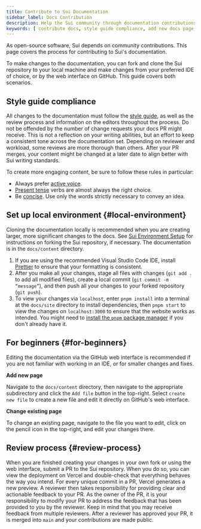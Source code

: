 ```yaml
---
title: Contribute to Sui Documentation
sidebar_label: Docs Contribution
description: Help the Sui community through documentation contributions. Whether its to fix errors or add new content, the entire Sui community benefits from your contributions.
keywords: [ contribute docs, style guide compliance, add new docs page, change existing docs page ]
---
```


As open-source software, Sui depends on community contributions. This page covers the process for contributing to Sui's documentation.

To make changes to the documentation, you can fork and clone the Sui repository to your local machine and make changes from your preferred IDE of choice, or by the web interface on GitHub. This guide covers both scenarios.

## Style guide compliance

All changes to the documentation must follow the [style guide](./style-guide.mdx), as well as the review process and information on the editors throughout the process. Do not be offended by the number of change requests your docs PR might receive. This is not a reflection on your writing abilities, but an effort to keep a consistent tone across the documentation set. Depending on reviewer and workload, some reviews are more thorough than others. After your PR merges, your content might be changed at a later date to align better with Sui writing standards.

To create more engaging content, be sure to follow these rules in particular:

- Always prefer [active voice](./style-guide.mdx#active-voice).
- [Present tense](./style-guide.mdx#present-tense) verbs are almost always the right choice.
- Be [concise](./style-guide.mdx#general-considerations). Use only the words strictly necessary to convey an idea.

## Set up local environment {#local-environment}

Cloning the documentation locally is recommended when you are creating larger, more significant changes to the docs. See [Sui Environment Setup](./sui-environment.mdx) for instructions on forking the Sui repository, if necessary. The documentation is in the `docs/content` directory.

1. If you are using the recommended Visual Studio Code IDE, install [Prettier](https://marketplace.visualstudio.com/items?itemName=esbenp.prettier-vscode) to ensure that your formatting is consistent.
1. After you make all your changes, stage all files with changes (`git add .` to add all modified files), create a local commit (`git commit -m “message”`), and then push all your changes to your forked repository (`git push`).
1. To view your changes via `localhost`, enter `pnpm install` into a terminal at the `docs/site` directory to install dependencies, then `pnpm start` to view the changes on `localhost:3000` to ensure that the website works as intended. You might need to [install the `pnpm` package manager](https://pnpm.io/installation) if you don't already have it.

## For beginners {#for-beginners}

Editing the documentation via the GitHub web interface is recommended if you are not familiar with working in an IDE, or for smaller changes and fixes.

**Add new page**

Navigate to the `docs/content` directory, then navigate to the appropriate subdirectory and click the `Add file` button in the top-right. Select `create new file` to create a new file and edit it directly on GitHub's web interface.

**Change existing page**

To change an existing page, navigate to the file you want to edit, click on the pencil icon in the top-right, and edit your changes there.

## Review process {#review-process}

When you are finished creating your changes in your own fork or using the web interface, submit a PR to the Sui repository. When you do so, you can view the deployment on Vercel and double-check that everything behaves the way you intend. For every unique commit in a PR, Vercel generates a new preview. A reviewer then takes responsibility for providing clear and actionable feedback to your PR. As the owner of the PR, it is your responsibility to modify your PR to address the feedback that has been provided to you by the reviewer. Keep in mind that you may receive feedback from multiple reviewers. After a reviewer has approved your PR, it is merged into `main` and your contributions are made public.

